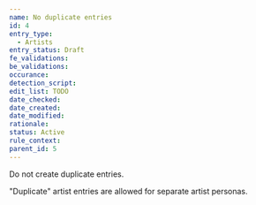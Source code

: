 ```yaml
---
name: No duplicate entries
id: 4
entry_type:
  - Artists
entry_status: Draft
fe_validations:
be_validations:
occurance:
detection_script:
edit_list: TODO
date_checked:
date_created:
date_modified:
rationale:
status: Active
rule_context:
parent_id: 5
---
```

Do not create duplicate entries.

"Duplicate" artist entries are allowed for separate artist personas.